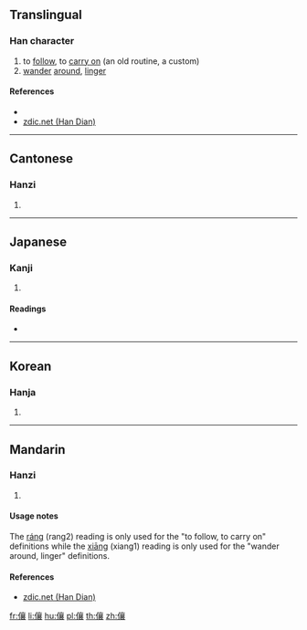 {{character info/new}}
==Translingual==

===Han character===
{{Han char|rn=9|rad=人|as=17|sn=19|four=20232|canj=OYRV|ids=⿰亻襄}}

# to [[follow]], to [[carry on]] (an old routine, a custom)
# [[wander]] [[around]], [[linger]]

====References====
* {{Han ref|kx=0121.270|dkj=01297|dj=0256.130|hdz=10237.120|uh=5134|ud=20788|bh=F1EB|bd=61931}}
* [http://www.zdic.net/zd/zi/ZdicE5Zdic84ZdicB4.htm zdic.net (Han Dian)]

----

==Cantonese==

===Hanzi===
{{yue-hanzi|jyut=[[joeng4]]|y=yeung4}}

# {{defn|lang=yue|sort=人17}}

----

==Japanese==

===Kanji===
{{ja-kanji|grade=|rs=人17}}

# {{defn|lang=ja|sort=人17}}

====Readings====
* {{ja-readings|on=[[しょう]] (shō), [[そう]] (sō)|kun=[[よる]] (yoru), [[さまよう]] (samayou)}}

----

==Korean==

===Hanja===
{{ko-hanja|hangeul=상|rv=sang|mr=sang}}

# {{defn|lang=ko|sort=人17}}

----

==Mandarin==

===Hanzi===
{{cmn-hanzi|pin=[[ráng]] ([[rang2]]), [[xiāng]] ([[xiang1]])|wg=jang<sup>2</sup>, hsiang<sup>1</sup>}}
# {{defn|lang=cmn|sort=人17}}

====Usage notes====
The [[ráng]] (rang2) reading is only used for the "to follow, to carry on" definitions while the [[xiāng]] (xiang1) reading is only used for the "wander around, linger" definitions.

====References====
* [http://www.zdic.net/zd/zi/ZdicE5Zdic84ZdicB4.htm zdic.net (Han Dian)]

[[fr:儴]]
[[li:儴]]
[[hu:儴]]
[[pl:儴]]
[[th:儴]]
[[zh:儴]]